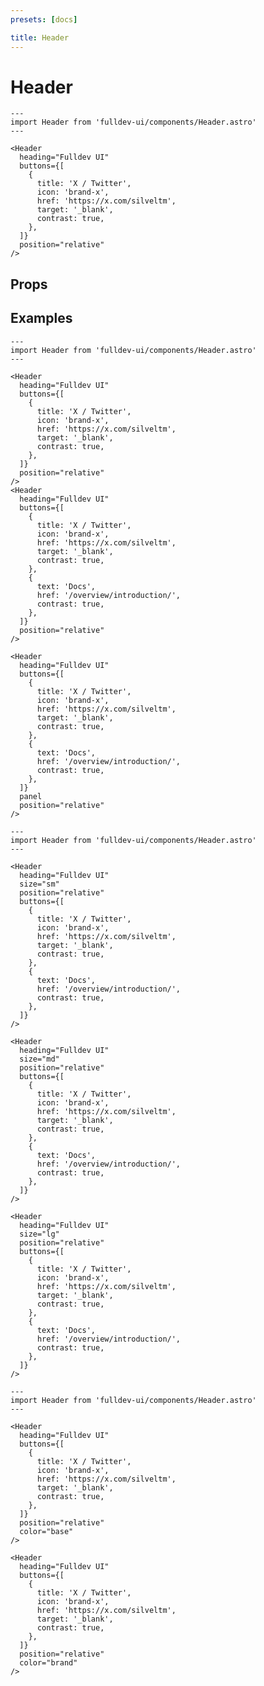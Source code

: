 ```yaml
---
presets: [docs]

title: Header
---
```


# Header


```astro live
---
import Header from 'fulldev-ui/components/Header.astro'
---

<Header
  heading="Fulldev UI"
  buttons={[
    {
      title: 'X / Twitter',
      icon: 'brand-x',
      href: 'https://x.com/silveltm',
      target: '_blank',
      contrast: true,
    },
  ]}
  position="relative"
/>
```

## Props

<PropsTable />

## Examples

```astro live
---
import Header from 'fulldev-ui/components/Header.astro'
---

<Header
  heading="Fulldev UI"
  buttons={[
    {
      title: 'X / Twitter',
      icon: 'brand-x',
      href: 'https://x.com/silveltm',
      target: '_blank',
      contrast: true,
    },
  ]}
  position="relative"
/>
<Header
  heading="Fulldev UI"
  buttons={[
    {
      title: 'X / Twitter',
      icon: 'brand-x',
      href: 'https://x.com/silveltm',
      target: '_blank',
      contrast: true,
    },
    {
      text: 'Docs',
      href: '/overview/introduction/',
      contrast: true,
    },
  ]}
  position="relative"
/>

<Header
  heading="Fulldev UI"
  buttons={[
    {
      title: 'X / Twitter',
      icon: 'brand-x',
      href: 'https://x.com/silveltm',
      target: '_blank',
      contrast: true,
    },
    {
      text: 'Docs',
      href: '/overview/introduction/',
      contrast: true,
    },
  ]}
  panel
  position="relative"
/>
```

```astro live
---
import Header from 'fulldev-ui/components/Header.astro'
---

<Header
  heading="Fulldev UI"
  size="sm"
  position="relative"
  buttons={[
    {
      title: 'X / Twitter',
      icon: 'brand-x',
      href: 'https://x.com/silveltm',
      target: '_blank',
      contrast: true,
    },
    {
      text: 'Docs',
      href: '/overview/introduction/',
      contrast: true,
    },
  ]}
/>

<Header
  heading="Fulldev UI"
  size="md"
  position="relative"
  buttons={[
    {
      title: 'X / Twitter',
      icon: 'brand-x',
      href: 'https://x.com/silveltm',
      target: '_blank',
      contrast: true,
    },
    {
      text: 'Docs',
      href: '/overview/introduction/',
      contrast: true,
    },
  ]}
/>

<Header
  heading="Fulldev UI"
  size="lg"
  position="relative"
  buttons={[
    {
      title: 'X / Twitter',
      icon: 'brand-x',
      href: 'https://x.com/silveltm',
      target: '_blank',
      contrast: true,
    },
    {
      text: 'Docs',
      href: '/overview/introduction/',
      contrast: true,
    },
  ]}
/>
```

```astro live
---
import Header from 'fulldev-ui/components/Header.astro'
---

<Header
  heading="Fulldev UI"
  buttons={[
    {
      title: 'X / Twitter',
      icon: 'brand-x',
      href: 'https://x.com/silveltm',
      target: '_blank',
      contrast: true,
    },
  ]}
  position="relative"
  color="base"
/>

<Header
  heading="Fulldev UI"
  buttons={[
    {
      title: 'X / Twitter',
      icon: 'brand-x',
      href: 'https://x.com/silveltm',
      target: '_blank',
      contrast: true,
    },
  ]}
  position="relative"
  color="brand"
/>
```
